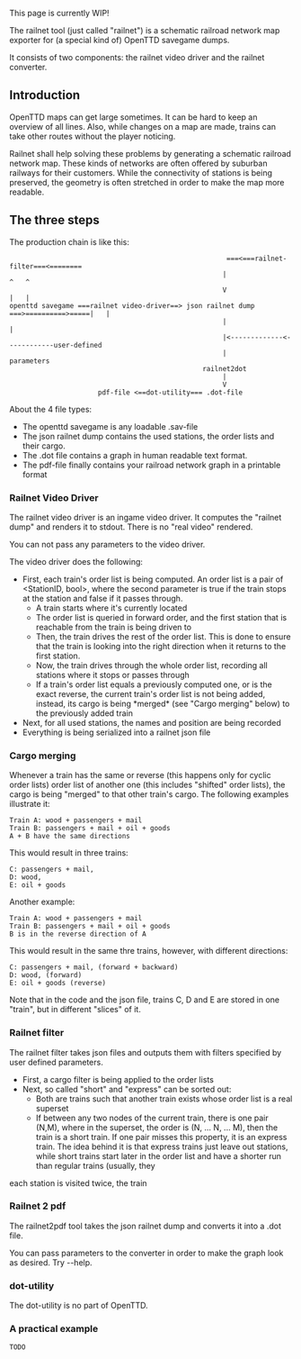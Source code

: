 This page is currently WIP!

The railnet tool (just called "railnet") is a schematic railroad network map exporter for (a special kind of) OpenTTD savegame dumps.

It consists of two components: the railnet video driver and the railnet converter.

== Introduction ==

OpenTTD maps can get large sometimes. It can be hard to keep an overview of all lines. Also, while changes on a map are made, trains can take other routes without the player noticing.

Railnet shall help solving these problems by generating a schematic railroad network map. These kinds of networks are often offered by suburban railways for their customers. While the connectivity of stations is being preserved, the geometry is often stretched in order to make the map more readable.

== The three steps ==

The production chain is like this:

<pre>
                                                      ===<===railnet-filter===<========
                                                     |                            ^   ^
                                                     V                            |   |
openttd savegame ===railnet video-driver==> json railnet dump ===>==========>=====|   |
                                                     |                                |
                                                     |<-------------<------------user-defined
                                                     |                            parameters
                                                railnet2dot
                                                     |
                                                     V
                      pdf-file <==dot-utility=== .dot-file
</pre>

About the 4 file types:
* The openttd savegame is any loadable .sav-file
* The json railnet dump contains the used stations, the order lists and their cargo.
* The .dot file contains a graph in human readable text format.
* The pdf-file finally contains your railroad network graph in a printable format

=== Railnet Video Driver ===

The railnet video driver is an ingame video driver. It computes the "railnet dump" and renders it to stdout. There is no "real video" rendered.

You can not pass any parameters to the video driver.

The video driver does the following:
* First, each train's order list is being computed. An order list is a pair of <StationID, bool>, where the second parameter is true if the train stops at the station and false if it passes through.
** A train starts where it's currently located
** The order list is queried in forward order, and the first station that is reachable from the train is being driven to
** Then, the train drives the rest of the order list. This is done to ensure that the train is looking into the right direction when it returns to the first station.
** Now, the train drives through the whole order list, recording all stations where it stops or passes through
** If a train's order list equals a previously computed one, or is the exact reverse, the current train's order list is not being added, instead, its cargo is being *merged* (see "Cargo merging" below) to the previously added train
* Next, for all used stations, the names and position are being recorded
* Everything is being serialized into a railnet json file

=== Cargo merging ===

Whenever a train has the same or reverse (this happens only for cyclic order lists) order list of another one (this includes "shifted" order lists), the cargo is being "merged" to that other train's cargo. The following examples illustrate it:

<pre>
Train A: wood + passengers + mail
Train B: passengers + mail + oil + goods
A + B have the same directions
</pre>

This would result in three trains:
<pre>
C: passengers + mail,
D: wood,
E: oil + goods
</pre>

Another example:
<pre>
Train A: wood + passengers + mail
Train B: passengers + mail + oil + goods
B is in the reverse direction of A
</pre>

This would result in the same thre trains, however, with different directions:
<pre>
C: passengers + mail, (forward + backward)
D: wood, (forward)
E: oil + goods (reverse)
</pre>

Note that in the code and the json file, trains C, D and E are stored in one "train", but in different "slices" of it.

=== Railnet filter ===

The railnet filter takes json files and outputs them with filters specified by user defined parameters.

* First, a cargo filter is being applied to the order lists
* Next, so called "short" and "express" can be sorted out:
** Both are trains such that another train exists whose order list is a real superset
** If between any two nodes of the current train, there is one pair (N,M), where in the superset, the order is (N, ... N, ... M), then the train is a short train. If one pair misses this property, it is an express train. The idea behind it is that express trains just leave out stations, while short trains start later in the order list and have a shorter run than regular trains (usually, they 
each station is visited twice, the train 

=== Railnet 2 pdf ===

The railnet2pdf tool takes the json railnet dump and converts it into a .dot file.

You can pass parameters to the converter in order to make the graph look as desired. Try --help.

=== dot-utility ===

The dot-utility is no part of OpenTTD.

=== A practical example ===

<pre>
TODO
</pre>